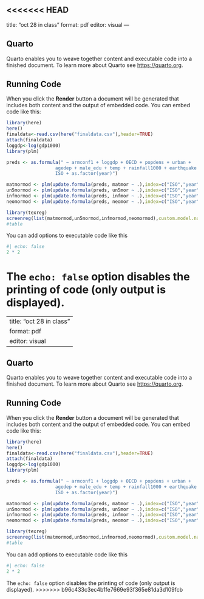 <<<<<<< HEAD
---
title: "oct 28 in class"
format: pdf
editor: visual
---

## Quarto

Quarto enables you to weave together content and executable code into a finished document. To learn more about Quarto see <https://quarto.org>.

## Running Code

When you click the **Render** button a document will be generated that includes both content and the output of embedded code. You can embed code like this:

```r
library(here)
here()
finaldata<-read.csv(here("finaldata.csv"),header=TRUE)
attach(finaldata)
loggdp<-log(gdp1000)
library(plm)

preds <- as.formula(" ~ armconf1 + loggdp + OECD + popdens + urban + 
                  agedep + male_edu + temp + rainfall1000 + earthquake + drought + 
                  ISO + as.factor(year)")

matmormod <- plm(update.formula(preds, matmor ~ .),index=c("ISO","year"),effect="twoways",model="within",data=finaldata)
un5mormod <- plm(update.formula(preds, un5mor ~ .),index=c("ISO","year"),effect="twoways",model="within",data=finaldata)
infmormod <- plm(update.formula(preds, infmor ~ .),index=c("ISO","year"),effect="twoways",model="within",data=finaldata)
neomormod <- plm(update.formula(preds, neomor ~ .),index=c("ISO","year"),effect="twoways",model="within",data=finaldata)

library(texreg)
screenreg(list(matmormod,un5mormod,infmormod,neomormod),custom.model.names=c("Maternal Mortality","Under 5 Mortality","Infant Mortality","Neonatal Mortality"))
#table


```

You can add options to executable code like this

```r
#| echo: false
2 * 2
```

The `echo: false` option disables the printing of code (only output is displayed).
=======
---
title: "oct 28 in class"
format: pdf
editor: visual
---

## Quarto

Quarto enables you to weave together content and executable code into a finished document. To learn more about Quarto see <https://quarto.org>.

## Running Code

When you click the **Render** button a document will be generated that includes both content and the output of embedded code. You can embed code like this:

```r
library(here)
here()
finaldata<-read.csv(here("finaldata.csv"),header=TRUE)
attach(finaldata)
loggdp<-log(gdp1000)
library(plm)

preds <- as.formula(" ~ armconf1 + loggdp + OECD + popdens + urban + 
                  agedep + male_edu + temp + rainfall1000 + earthquake + drought + 
                  ISO + as.factor(year)")

matmormod <- plm(update.formula(preds, matmor ~ .),index=c("ISO","year"),effect="twoways",model="within",data=finaldata)
un5mormod <- plm(update.formula(preds, un5mor ~ .),index=c("ISO","year"),effect="twoways",model="within",data=finaldata)
infmormod <- plm(update.formula(preds, infmor ~ .),index=c("ISO","year"),effect="twoways",model="within",data=finaldata)
neomormod <- plm(update.formula(preds, neomor ~ .),index=c("ISO","year"),effect="twoways",model="within",data=finaldata)

library(texreg)
screenreg(list(matmormod,un5mormod,infmormod,neomormod),custom.model.names=c("Maternal Mortality","Under 5 Mortality","Infant Mortality","Neonatal Mortality"))
#table


```

You can add options to executable code like this

```r
#| echo: false
2 * 2
```

The `echo: false` option disables the printing of code (only output is displayed).
>>>>>>> b96c433c3ec4b1fe7669e93f365e81da3d109fcb
